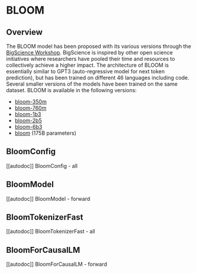<!--Copyright 2022 The HuggingFace Team. All rights reserved.

Licensed under the Apache License, Version 2.0 (the "License"); you may not use this file except in compliance with
the License. You may obtain a copy of the License at

http://www.apache.org/licenses/LICENSE-2.0

Unless required by applicable law or agreed to in writing, software distributed under the License is distributed on
an "AS IS" BASIS, WITHOUT WARRANTIES OR CONDITIONS OF ANY KIND, either express or implied. See the License for the
specific language governing permissions and limitations under the License.
-->

# BLOOM

## Overview

The BLOOM model has been proposed with its various versions through the [BigScience Workshop](https://bigscience.huggingface.co/). BigScience is inspired by other open science initiatives where researchers have pooled their time and resources to collectively achieve a higher impact.
The architecture of BLOOM is essentially similar to GPT3 (auto-regressive model for next token prediction), but has been trained on different 46 languages including code.
Several smaller versions of the models have been trained on the same dataset. BLOOM is available in the following versions:

- [bloom-350m](https://huggingface.co/bigscience/bloom-350m)
- [bloom-760m](https://huggingface.co/bigscience/bloom-760m)
- [bloom-1b3](https://huggingface.co/bigscience/bloom-1b3)
- [bloom-2b5](https://huggingface.co/bigscience/bloom-2b5)
- [bloom-6b3](https://huggingface.co/bigscience/bloom-6b3)
- [bloom](https://huggingface.co/bigscience/bloom) (175B parameters)


## BloomConfig

[[autodoc]] BloomConfig
    - all

## BloomModel

[[autodoc]] BloomModel
    - forward

## BloomTokenizerFast

[[autodoc]] BloomTokenizerFast
    - all

## BloomForCausalLM

[[autodoc]] BloomForCausalLM
    - forward